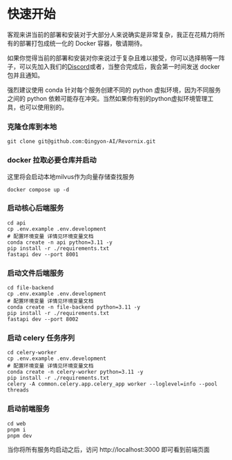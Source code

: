 
# 快速开始

客观来讲当前的部署和安装对于大部分人来说确实是非常复杂，我正在花精力将所有的部署打包成统一化的 Docker 容器，敬请期待。

如果你觉得当前的部署和安装对你来说过于复杂且难以接受，你可以选择稍等一阵子，可以先加入我们的[Discord](https://discord.gg/3XZfz84aPN)或者<WeComCode />，当整合完成后，我会第一时间发送 docker 包并且通知。

<Callout>
	强烈建议使用 conda 针对每个服务创建不同的 python 虚拟环境，因为不同服务之间的
	python
	依赖可能存在冲突。当然如果你有别的python虚拟环境管理工具，也可以使用别的。
</Callout>

<Steps>

### 克隆仓库到本地

```shell
git clone git@github.com:Qingyon-AI/Revornix.git
```

### docker 拉取必要仓库并启动

这里将会启动本地milvus作为向量存储查找服务

```shell
docker compose up -d
```

### 启动核心后端服务

```shell
cd api
cp .env.example .env.development
# 配置环境变量 详情见环境变量文档
conda create -n api python=3.11 -y
pip install -r ./requirements.txt
fastapi dev --port 8001
```

### 启动文件后端服务

```shell
cd file-backend
cp .env.example .env.development
# 配置环境变量 详情见环境变量文档
conda create -n file-backend python=3.11 -y
pip install -r ./requirements.txt
fastapi dev --port 8002
```

### 启动 celery 任务序列

```shell
cd celery-worker
cp .env.example .env.development
# 配置环境变量 详情见环境变量文档
conda create -n celery-worker python=3.11 -y
pip install -r ./requirements.txt
celery -A common.celery.app.celery_app worker --loglevel=info --pool threads
```

### 启动前端服务

```shell
cd web
pnpm i
pnpm dev
```

</Steps>

当你将所有服务均启动之后，访问 http://localhost:3000 即可看到前端页面

